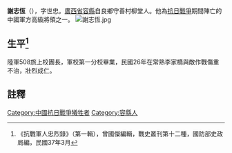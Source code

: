 '''謝志恆'''（{{bd|1906年|10月3日|1937年|11月13日|}}），字世忠。[[廣西省|廣西省]][[容縣|容縣]]自良鄉守善村柳堂人。他為[[抗日戰爭|抗日戰爭]]期間陣亡的中國軍方高級將領之一。
[[File:謝志恆.jpg|thumb]]

== 生平<ref>《抗戰軍人忠烈錄》（第一輯），曾國傑編輯，戰史叢刊第十二種，國防部史政局編，民國37年3月</ref> ==
陸軍508旅上校團長，軍校第一分校畢業，民國26年在常熟李家橋與敵作戰傷重不治，壯烈成仁。
==註釋==
{{reflist}}
[[Category:中國抗日戰爭犧牲者|Category:中國抗日戰爭犧牲者]]
[[Category:容縣人|Category:容縣人]]